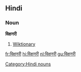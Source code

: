 ==Hindi==
===Noun===
'''विक्षनरी'''
#[[Wiktionary]]
[[Category:Hindi nouns]]

[[fr:विक्षनरी]]
[[hi:विक्षनरी]]
[[nl:विक्षनरी]]
[[gu:विक्षनरी]]